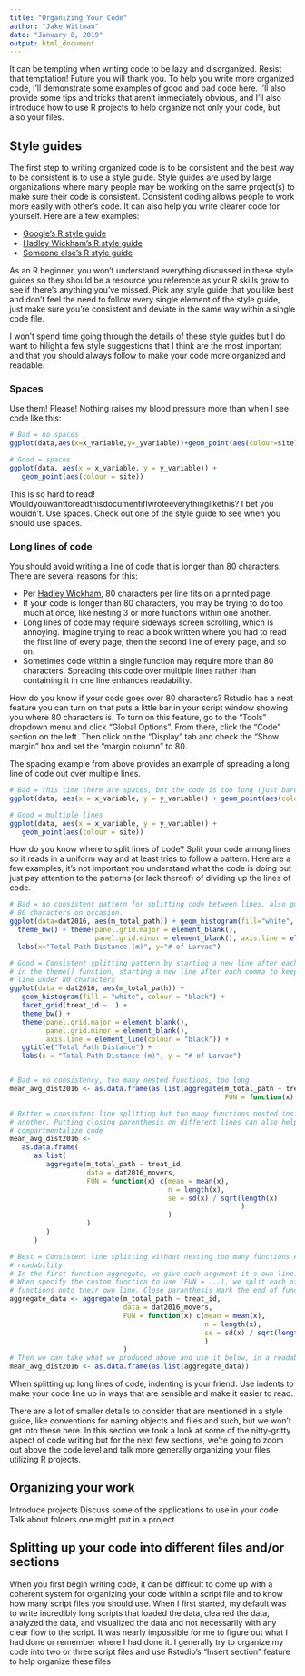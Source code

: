```yaml
---
title: "Organizing Your Code"
author: "Jake Wittman"
date: "January 8, 2019"
output: html_document
---
```


It can be tempting when writing code to be lazy and disorganized. Resist that temptation! Future you will thank you. To help you write more organized code, I'll demonstrate some examples of good and bad code here. I'll also provide some tips and tricks that aren't immediately obvious, and I'll also introduce how to use R projects to help organize not only your code, but also your files.

## Style guides

The first step to writing organized code is to be consistent and the best way to be consistent is to use a style guide.  Style guides are used by large organizations where many people may be working on the same project(s) to make sure their code is consistent. Consistent coding allows people to work more easily with other's code. It can also help you write clearer code for yourself. Here are a few examples:

- [Google's R style guide](https://google.github.io/styleguide/Rguide.xml)
- [Hadley Wickham's R style guide](https://style.tidyverse.org/)
- [Someone else's R style guide](http://jef.works/R-style-guide/)

As an R beginner, you won't understand everything discussed in these style guides so they should be a resource you reference as your R skills grow to see if there's anything you've missed. Pick any style guide that you like best and don't feel the need to follow every single element of the style guide, just make sure you're consistent and deviate in the same way within a single code file. 

I won't spend time going through the details of these style guides but I do want to hilight a few style suggestions that I think are the most important and that you should always follow to make your code more organized and readable.

### Spaces

Use them! Please! Nothing raises my blood pressure more than when I see code like this:

```r
# Bad = no spaces
ggplot(data,aes(x=x_variable,y=_yvariable))+geom_point(aes(colour=site))

# Good = spaces
ggplot(data, aes(x = x_variable, y = y_variable)) + 
   geom_point(aes(colour = site))
```

This is so hard to read! WouldyouwanttoreadthisdocumentifIwroteeverythinglikethis? I bet you wouldn't. Use spaces. Check out one of the style guide to see when you should use spaces.

### Long lines of code

You should avoid writing a line of code that is longer than 80 characters. There are several reasons for this:

- Per [Hadley Wickham](https://style.tidyverse.org/syntax.html#object-names), 80 characters per line fits on a printed page.
- If your code is longer than 80 characters, you may be trying to do too much at once, like nesting 3 or more functions within one another.
- Long lines of code may require sideways screen scrolling, which is annoying. Imagine trying to read a book written where you had to read the first line of every page, then the second line of every page, and so on.
- Sometimes code within a single function may require more than 80 characters. Spreading this code over multiple lines rather than containing it in one line enhances readability.

How do you know if your code goes over 80 characters? Rstudio has a neat feature you can turn on that puts a little bar in your script window showing you where 80 characters is. To turn on this feature, go to the "Tools" dropdown menu and click "Global Options". From there, click the "Code" section on the left. Then click on the "Display" tab and check the "Show margin" box and set the "margin column" to 80.

The spacing example from above provides an example of spreading a long line of code out over multiple lines.

```r
# Bad = this time there are spaces, but the code is too long (just barely)
ggplot(data, aes(x = x_variable, y = y_variable)) + geom_point(aes(colour = site))

# Good = multiple lines
ggplot(data, aes(x = x_variable, y = y_variable)) + 
   geom_point(aes(colour = site))
```

How do you know where to split lines of code? Split your code among lines so it reads in a uniform way and at least tries to follow a pattern. Here are a few examples, it's not important you understand what the code is doing but just pay attention to the patterns (or lack thereof) of dividing up the lines of code.

```r
# Bad = no consistent pattern for splitting code between lines, also goes over
# 80 characters on occasion.
ggplot(data=dat2016, aes(m_total_path)) + geom_histogram(fill="white", colour="black") + facet_grid(treat_id ~ .) +
  theme_bw() + theme(panel.grid.major = element_blank(),
                     panel.grid.minor = element_blank(), axis.line = element_line(colour = "black")) + ggtitle("Total Path Distance") +
  labs(x="Total Path Distance (m)", y="# of Larvae")

# Good = Consistent splitting pattern by starting a new line after each +. Also 
# in the theme() function, starting a new line after each comma to keep each
# line under 80 characters
ggplot(data = dat2016, aes(m_total_path)) +
   geom_histogram(fill = "white", colour = "black") +
   facet_grid(treat_id ~ .) +
   theme_bw() +
   theme(panel.grid.major = element_blank(),
         panel.grid.minor = element_blank(),
         axis.line = element_line(colour = "black")) +
   ggtitle("Total Path Distance") +
   labs(x = "Total Path Distance (m)", y = "# of Larvae")


# Bad = no consistency, too many nested functions, too long
mean_avg_dist2016 <- as.data.frame(as.list(aggregate(m_total_path ~ treat_id, data=dat2016_movers, 
                                                     FUN = function(x) c(mean = mean(x), n = length(x), se = sd(x)/sqrt(length(x))))))

# Better = consistent line splitting but too many functions nested inside one
# another. Putting closing parenthesis on different lines can also help
# compartmentalize code
mean_avg_dist2016 <-
   as.data.frame(
      as.list(
         aggregate(m_total_path ~ treat_id,
                   data = dat2016_movers,
                   FUN = function(x) c(mean = mean(x),
                                       n = length(x),
                                       se = sd(x) / sqrt(length(x)
                                                         )
                                       )
                   )
         )
      )

# Best = Consistent line splitting without nesting too many functions enhances
# readability.
# In the first function aggregate, we give each argument it's own line.
# When specify the custom function to use (FUN = ...), we split each of those
# functions onto their own line. Close paranthesis mark the end of functions
aggregate_data <- aggregate(m_total_path ~ treat_id,
                            data = dat2016_movers,
                            FUN = function(x) c(mean = mean(x),
                                                n = length(x),
                                                se = sd(x) / sqrt(length(x))
                                                )
                            )
# Then we can take what we produced above and use it below, in a readable form.
mean_avg_dist2016 <- as.data.frame(as.list(aggregate_data))
```

When splitting up long lines of code, indenting is your friend. Use indents to make your code line up in ways that are sensible and make it easier to read. 

There are a lot of smaller details to consider that are mentioned in a style guide, like conventions for naming objects and files and such, but we won't get into these here. In this section we took a look at some of the nitty-gritty aspect of code writing but for the next few sections, we're going to zoom out above the code level and talk more generally organizing your files utilizing R projects.

## Organizing your work

Introduce projects
Discuss some of the applications to use in your code
Talk about folders one might put in a project

## Splitting up your code into different files and/or sections

When you first begin writing code, it can be difficult to come up with a coherent system for organizing your code within a script file and to know how many script files you should use. When I first started, my default was to write incredibly long scripts that loaded the data, cleaned the data, analyzed the data, and visualized the data and not necessarily with any clear flow to the script. It was nearly impossible for me to figure out what I had done or remember where I had done it. I generally try to organize my code into two or three script files and use Rstudio's "Insert section" feature to help organize these files